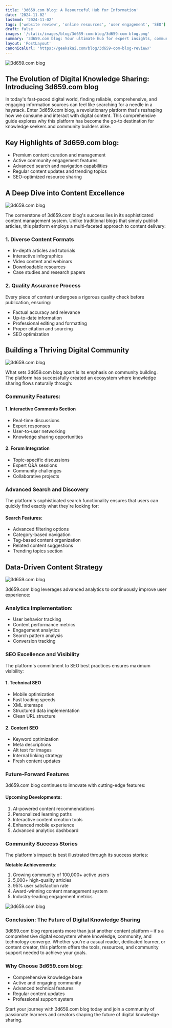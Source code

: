 ```yaml
---
title: '3d659.com blog: A Resourceful Hub for Information'
date: '2024-11-02'
lastmod: '2024-11-02'
tags: ['website review', 'online resources', 'user engagement', 'SEO']
draft: false
images: '/static/images/blog/3d659-com-blog/3d659-com-blog.png'
summary: '3d659.com blog: Your ultimate hub for expert insights, community engagement, and digital resources.'
layout: 'PostLayout'
canonicalUrl: 'https://geekskai.com/blog/3d659-com-blog-review/'
---
```


![3d659.com blog](/static/images/blog/3d659-com-blog/3d659-com-blog-gpt.webp)

## The Evolution of Digital Knowledge Sharing: Introducing 3d659.com blog

In today's fast-paced digital world, finding reliable, comprehensive, and engaging information sources can feel like searching for a needle in a haystack. Enter 3d659.com blog, a revolutionary platform that's reshaping how we consume and interact with digital content. This comprehensive guide explores why this platform has become the go-to destination for knowledge seekers and community builders alike.

## Key Highlights of 3d659.com blog:

- Premium content curation and management
- Active community engagement features
- Advanced search and navigation capabilities
- Regular content updates and trending topics
- SEO-optimized resource sharing

## A Deep Dive into Content Excellence

![3d659.com blog](/static/images/blog/3d659-com-blog/3d659-com-blog-tech.webp)

The cornerstone of 3d659.com blog's success lies in its sophisticated content management system. Unlike traditional blogs that simply publish articles, this platform employs a multi-faceted approach to content delivery:

### 1. Diverse Content Formats

- In-depth articles and tutorials
- Interactive infographics
- Video content and webinars
- Downloadable resources
- Case studies and research papers


### 2. Quality Assurance Process

Every piece of content undergoes a rigorous quality check before publication, ensuring:

- Factual accuracy and relevance
- Up-to-date information
- Professional editing and formatting
- Proper citation and sourcing
- SEO optimization

## Building a Thriving Digital Community


![3d659.com blog](/static/images/blog/3d659-com-blog/3d659-com-blog-1.png)

What sets 3d659.com blog apart is its emphasis on community building. The platform has successfully created an ecosystem where knowledge sharing flows naturally through:


### Community Features:

#### 1. Interactive Comments Section

- Real-time discussions
- Expert responses
- User-to-user networking
- Knowledge sharing opportunities


#### 2. Forum Integration

- Topic-specific discussions
- Expert Q&A sessions
- Community challenges
- Collaborative projects


### Advanced Search and Discovery
The platform's sophisticated search functionality ensures that users can quickly find exactly what they're looking for:
#### Search Features:

- Advanced filtering options
- Category-based navigation
- Tag-based content organization
- Related content suggestions
- Trending topics section

## Data-Driven Content Strategy

![3d659.com blog](/static/images/blog/3d659-com-blog/3d659-com-blog-2.png)

3d659.com blog leverages advanced analytics to continuously improve user experience:


### Analytics Implementation:

- User behavior tracking
- Content performance metrics
- Engagement analytics
- Search pattern analysis
- Conversion tracking

### SEO Excellence and Visibility
The platform's commitment to SEO best practices ensures maximum visibility:

#### 1. Technical SEO


- Mobile optimization
- Fast loading speeds
- XML sitemaps
- Structured data implementation
- Clean URL structure


#### 2. Content SEO


- Keyword optimization
- Meta descriptions
- Alt text for images
- Internal linking strategy
- Fresh content updates

### Future-Forward Features
3d659.com blog continues to innovate with cutting-edge features:
#### Upcoming Developments:

1. AI-powered content recommendations
2. Personalized learning paths
3. Interactive content creation tools
4. Enhanced mobile experience
5. Advanced analytics dashboard

### Community Success Stories
The platform's impact is best illustrated through its success stories:

**Notable Achievements**:

1. Growing community of 100,000+ active users
2. 5,000+ high-quality articles
3. 95% user satisfaction rate
4. Award-winning content management system
5. Industry-leading engagement metrics

![3d659.com blog](/static/images/blog/3d659-com-blog/3d659-com-blog-3.png)

### Conclusion: The Future of Digital Knowledge Sharing
3d659.com blog represents more than just another content platform – it's a comprehensive digital ecosystem where knowledge, community, and technology converge. Whether you're a casual reader, dedicated learner, or content creator, this platform offers the tools, resources, and community support needed to achieve your goals.

### Why Choose 3d659.com blog:
- Comprehensive knowledge base
- Active and engaging community
- Advanced technical features
- Regular content updates
- Professional support system

Start your journey with 3d659.com blog today and join a community of passionate learners and creators shaping the future of digital knowledge sharing.

